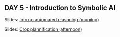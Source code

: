 ## DAY 5 - Introduction to Symbolic AI {.unnumbered}

Slides: [Intro to automated reasoning (morning)](https://drive.google.com/file/d/1I4GczbrLPlftFLhD0mQU6Cu0Kbg90K6Q/view?usp=sharing)

Slides: [Crop plannification (afternoon)](https://drive.google.com/file/d/1vRjoBt6mH76ZLT-53bGfrlrXVlJBvhkP/view?usp=sharing)